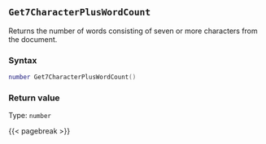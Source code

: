 ## `Get7CharacterPlusWordCount`

Returns the number of words consisting of seven or more characters from the document.

### Syntax {-}

``` .lua
number Get7CharacterPlusWordCount()
```


### Return value {-}

Type: `number`


{{< pagebreak >}}